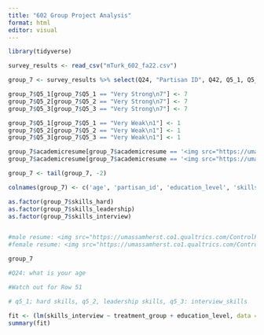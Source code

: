 ```yaml
---
title: "602 Group Project Analysis"
format: html
editor: visual
---
```

```r
library(tidyverse)
```

```r
survey_results <- read_csv("mTurk_602_fa22.csv")
```
```r
group_7 <- survey_results %>% select(Q24, "Partisan ID", Q42, Q5_1, Q5_2, Q5_3, academicresume, LocationLatitude, LocationLongitude, ResponseId, RecordedDate)

group_7$Q5_1[group_7$Q5_1 == "Very Strong\n7"] <- 7
group_7$Q5_2[group_7$Q5_2 == "Very Strong\n7"] <- 7
group_7$Q5_3[group_7$Q5_3 == "Very Strong\n7"] <- 7

group_7$Q5_1[group_7$Q5_1 == "Very Weak\n1"] <- 1
group_7$Q5_2[group_7$Q5_2 == "Very Weak\n1"] <- 1
group_7$Q5_3[group_7$Q5_3 == "Very Weak\n1"] <- 1

group_7$academicresume[group_7$academicresume == '<img src="https://umassamherst.co1.qualtrics.com/ControlPanel/Graphic.php?IM=IM_aYrAAmFQezBzaYK">'] <- "male_resume"
group_7$academicresume[group_7$academicresume == '<img src="https://umassamherst.co1.qualtrics.com/ControlPanel/Graphic.php?IM=IM_0p7NxWEoIZ5mLXM">'] <- "female_resume"

group_7 <- tail(group_7, -2)

colnames(group_7) <- c('age', 'partisan_id', 'education_level', 'skills_hard', 'skills_leadership', 'skills_interview', 'treatment_group', 'location_lat', 'location_long', 'response_id', 'recorded_date')

as.factor(group_7$skills_hard)
as.factor(group_7$skills_leadership)
as.factor(group_7$skills_interview)


#male resume: <img src="https://umassamherst.co1.qualtrics.com/ControlPanel/Graphic.php?IM=IM_aYrAAmFQezBzaYK">
#female resume: <img src="https://umassamherst.co1.qualtrics.com/ControlPanel/Graphic.php?IM=IM_0p7NxWEoIZ5mLXM">

group_7

#Q24: what is your age

#Watch out for Row 51

# q5_1; hard skills, q5_2, leadership skills, q5_3: interview_skills
```
```r
fit <- (lm(skills_interview ~ treatment_group + education_level, data = group_7))
summary(fit)
```

